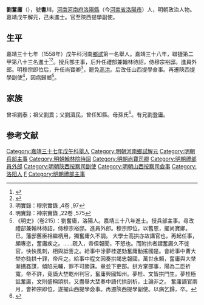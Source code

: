 {{明清人物信息框
| 姓名 = 劉奮庸
| 原名 =
| 圖片名稱= 
| 圖片大小 =
| 圖片說明 = 
| 最高職務 = 陝西按察使司提學副使
| 國家 = 大明 
| 爵位 =
| 籍貫 = 河南河南府洛陽縣
| 族裔 = 
| 旗籍 = 
| 字號 = 號書川
| 諡號 =
| 出生日期 =生年不詳
| 出生地點 =
| 逝世日期 =卒年不詳 
| 逝世地點 =
| 墓葬 =
| 配偶 = 
| 親屬 = （兄）[[劉登庸|劉登庸]]
| 出身 =
* 嘉靖三十七年戊午科鄉試第一名舉人
* 嘉靖三十八年己未科進士出身
| 經歷 =
| 著作 =  
}}
'''劉奮庸'''（{{bd|？年||？||}}），號'''書川'''，[[河南承宣布政使司|河南]][[河南府|河南府]][[洛陽縣|洛陽縣]]（今[[河南省|河南省]][[洛陽市|洛陽市]]）人，明朝政治人物。嘉靖戊午解元，己未進士。官至陝西提學副使。

== 生平 ==
嘉靖三十七年（1558年）戊午科河南[[鄉試|鄉試]]第一名舉人。嘉靖三十八年，聯捷第二甲第八十三名進士<ref>{{Cite book|title=《皇明贡举考》卷五|author=[[张朝瑞|张朝瑞]]|publisher=《续修四库全书》史部第828册|year=|isbn=|location=|pages=}}</ref><ref>{{Cite book|title=贡举志五种 上|author=鲁小俊，江俊伟著|publisher=武汉大学出版社|year=2009|isbn=978-7-307-07043-1|location=武汉|pages=}}</ref>。授兵部主事，后升任禮部兼翰林待詔，侍穆宗裕邸。進員外郎。明穆宗即位后，升任尚寶卿<ref>明實錄：穆宗實錄 ,4卷 ,97</ref>，罷免[[高洪|高洪]]。后改任山西提學僉事。再遷陝西提學副使<ref>明實錄：神宗實錄 ,22卷 ,575</ref>，因病歸鄉<ref>《明史》（卷215）：劉奮庸，洛陽人。嘉靖三十八年進士。授兵部主事。尋改禮部兼翰林待詔，侍穆宗裕邸。進員外郎。穆宗即位，以舊恩，擢尚寶卿。已，藩邸舊臣相繼柄用，獨奮庸久不調。 大學士高拱亦故講官也，再起任事，頗專恣，奮庸疾之。……疏入，帝但報聞，不怒也。而附拱者謂奮庸久不徙官，怏怏風刺，相與詆訾之。給事中涂夢桂遂劾奮庸動搖國是。會給事中曹大埜亦劾拱十罪，帝斥之。給事中程文因奏拱竭忠報國，萬世永賴，奮庸與大埜漸搆姦謀，傾陷元輔，罪不可勝誅。章並下吏部。拱方掌部事，陽為二臣祈寬。帝不許，竟謫大埜乾州判官，奮庸興國知州。夢桂、文皆拱門生。夢桂極詆奮庸，文則盛稱頌拱，又盡舉大埜奏中語代拱剖析，士論非之。 奮庸謫官兩月，會神宗即位，遂擢山西提學僉事。再遷陝西提學副使。以病乞歸，卒。</ref>。

== 家族 ==
曾祖[[劉泰|劉泰]]；祖父[[劉貫|劉貫]]；父[[劉濟民|劉濟民]]，曾任知縣。母孫氏<ref>{{Cite book|title=天一阁藏明代科举录选刊 登科录 点校本|author=龚延明主编|publisher=宁波出版社|year=2016|isbn=978-7-5526-2320-8|location=宁波|pages=|quote=《天一閣藏明代科舉錄選刊.登科錄》之《嘉靖三十八年己未科登科錄》}}</ref>。有兄[[劉登庸|劉登庸]]。

==参考文献==
{{reflist}}
{{嘉靖三十八年己未科殿試金榜}}

{{DEFAULTSORT:Liu劉}}
[[Category:嘉靖三十七年戊午科舉人|Category:嘉靖三十七年戊午科舉人]]
[[Category:明朝河南鄉試解元|Category:明朝河南鄉試解元]]
[[Category:明朝兵部主事|Category:明朝兵部主事]]
[[Category:明朝翰林院待詔|Category:明朝翰林院待詔]]
[[Category:明朝尚寶司卿|Category:明朝尚寶司卿]]
[[Category:明朝禮部員外郎|Category:明朝禮部員外郎]]
[[Category:明朝陝西按察司副使|Category:明朝陝西按察司副使]]
[[Category:明朝山西按察司僉事|Category:明朝山西按察司僉事]]
[[Category:洛阳人|Category:洛阳人]]
[[Category:劉姓|F]]
[[Category:明朝禮部主事|Category:明朝禮部主事]]